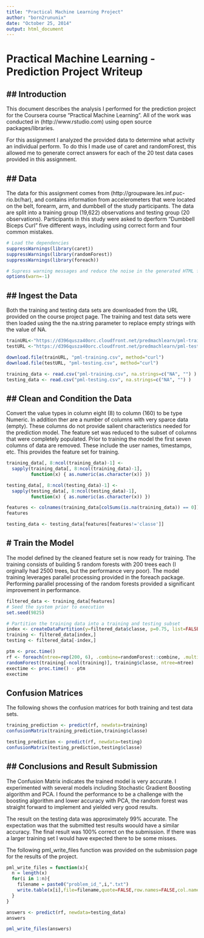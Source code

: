 ```yaml
---
title: "Practical Machine Learning Project"
author: "born2rununix"
date: "October 25, 2014"
output: html_document
---
```


Practical Machine Learning - Prediction Project Writeup
==========================================================

## Introduction
--------------------------------
This document describes the analysis I performed for the prediction project for the Coursera course "Practical Machine Learning". All of the work was conducted in (http://www.rstudio.com) using open source packages/libraries.

For this assignment I analyzed the provided data to determine what activity an individual perform.
To do this I made use of caret and randomForest, this allowed me to generate correct answers for each of the 20 test data cases provided in this assignment.

## Data
--------------------------------
The data for this assignment comes from (http://groupware.les.inf.puc-rio.br/har), and contains information from accelerometers that were located on the belt, forearm, arm, and dumbbell of the study participants. The data are split into a training group (19,622) observations and testing group (20 observations).  Participants in this study were asked to dperform "Dumbbell Biceps Curl" five different ways, including using correct form and four common mistakes. 

```r
# Load the dependencies
suppressWarnings(library(caret))
suppressWarnings(library(randomForest))
suppressWarnings(library(foreach))

# Supress warning messages and reduce the noise in the generated HTML for the writeup
options(warn=-1)

```

## Ingest the Data
--------------------------------

Both the training and testing data sets are downloaded from the URL provided on the course project page. The training and test data sets were then loaded using the the na.string parameter to replace empty strings with the value of NA.

```r

trainURL<-"https://d396qusza40orc.cloudfront.net/predmachlearn/pml-training.csv"
testURL <-"https://d396qusza40orc.cloudfront.net/predmachlearn/pml-testing.csv"

download.file(trainURL, "pml-training.csv", method="curl")
download.file(testURL, "pml-testing.csv", method="curl")

training_data <- read.csv("pml-training.csv", na.strings=c("NA", "") )
testing_data <- read.csv("pml-testing.csv", na.strings=c("NA", "") )
```

## Clean and Condition the Data
--------------------------------
Convert the value types in column eight (8) to column (160) to be type Numeric. In addition ther are a number of columns with very sparce data (empty). These columns do not provide salient characteristics needed for the prediction model. The feature set was reduced to the subset of columns that were completely populated. Prior to training the model the first seven columns of data are removed. These include the user names, timestamps, etc. This provides the feature set for training. 

```r
training_data[, 8:ncol(training_data)-1] <- 
  sapply(training_data[, 8:ncol(training_data)-1], 
         function(x) { as.numeric(as.character(x)) })

testing_data[, 8:ncol(testing_data)-1] <- 
  sapply(testing_data[, 8:ncol(testing_data)-1], 
         function(x) { as.numeric(as.character(x)) })

features <- colnames(training_data[colSums(is.na(training_data)) == 0])[-(1:7)]
features

testing_data <- testing_data[features[features!='classe']]

```

# Train the Model
--------------------------------
The model defined by the cleaned feature set is now ready for training. The training consists of building 5 random forests with 200 trees each (I orginally had 2500 trees, but the performance very poor). The model training leverages parallel processing provided in the foreach package. Performing parallel processing of the random forests  provided a significant improvement in performance.

```r
filtered_data <- training_data[features]
# Seed the system prior to execution
set.seed(9825)

# Partition the training data into a training and testing subset 
index <- createDataPartition(y=filtered_data$classe, p=0.75, list=FALSE )
training <- filtered_data[index,]
testing <- filtered_data[-index,]

ptm <- proc.time()
rf <- foreach(ntree=rep(200, 6), .combine=randomForest::combine, .multicombine=TRUE, .packages='randomForest') %dopar% 
randomForest(training[-ncol(training)], training$classe, ntree=ntree) 
exectime <- proc.time() - ptm
exectime

```


## Confusion Matrices
The following shows the confusion matrices for both training and test data sets.
```r
training_prediction <- predict(rf, newdata=training)
confusionMatrix(training_prediction,training$classe)

testing_prediction <- predict(rf, newdata=testing)
confusionMatrix(testing_prediction,testing$classe)
```

## Conclusions and Result Submission
--------------------------------

The Confusion Matrix indicates the trained model is very accurate. I experimented with several models including Stochastic Gradient Boosting algorithm and PCA. I found the performance to be a challenge with the boosting algorithm and lower accuracy with PCA, the random forest was straight forward to implement and yielded very good results. 

The result on the testing data was approximately 99% accurate. The expectation was that the submitted test results woould have a similar accuracy. The final result was 100% correct on the submission. If there was a larger training set I would have expected there to be some misses.

The following pml_write_files function was provided on the submission page for the results of the project.


```r
pml_write_files = function(x){
  n = length(x)
  for(i in 1:n){
    filename = paste0("problem_id_",i,".txt")
    write.table(x[i],file=filename,quote=FALSE,row.names=FALSE,col.names=FALSE)
  }
}

answers <- predict(rf, newdata=testing_data)
answers

pml_write_files(answers)
```
